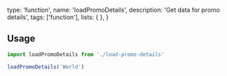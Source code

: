   type: 'function',
  name: 'loadPromoDetails',
  description: 'Get data for promo details',
  tags: ['function'],
  lists: {
  },
}

## Usage

```js
import loadPromoDetails from './load-promo-details'

loadPromoDetails('World')
```
